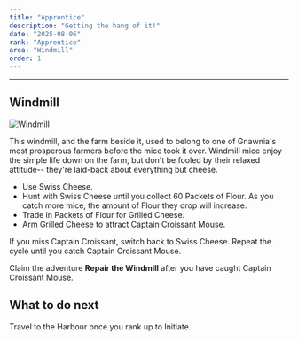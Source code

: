 ```yaml
---
title: "Apprentice"
description: "Getting the hang of it!"
date: "2025-08-06"
rank: "Apprentice"
area: "Windmill"
order: 1
---
```



---

## Windmill

![Windmill](/images/locations/windmill.png)
<p class="location-description">This windmill, and the farm beside it, used to belong to one of Gnawnia's most prosperous farmers before the mice took it over. Windmill mice enjoy the simple life down on the farm, but don't be fooled by their relaxed attitude-- they're laid-back about everything but cheese.</p>

- Use Swiss Cheese.
- Hunt with Swiss Cheese until you collect 60 Packets of Flour. As you catch more mice, the amount of Flour they drop will increase.
- Trade in Packets of Flour for Grilled Cheese.
- Arm Grilled Cheese to attract Captain Croissant Mouse.

If you miss Captain Croissant, switch back to Swiss Cheese. Repeat the cycle until you catch Captain Croissant Mouse.

Claim the adventure **Repair the Windmill** after you have caught Captain Croissant Mouse.

## What to do next

Travel to the Harbour once you rank up to Initiate.